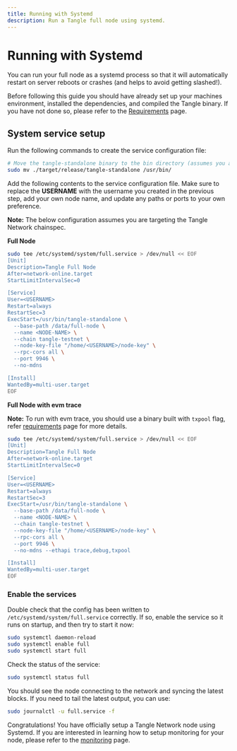 ```yaml
---
title: Running with Systemd
description: Run a Tangle full node using systemd.
---
```


# Running with Systemd

You can run your full node as a systemd process so that it will automatically restart on server reboots
or crashes (and helps to avoid getting slashed!).

Before following this guide you should have already set up your machines environment, installed the dependencies, and
compiled the Tangle binary. If you have not done so, please refer to the [Requirements](https://docs.webb.tools/docs/ecosystem-roles/validator/requirements/) page.

## System service setup

Run the following commands to create the service configuration file:

```sh filename="mv" copy
# Move the tangle-standalone binary to the bin directory (assumes you are in repo root directory)
sudo mv ./target/release/tangle-standalone /usr/bin/
```

Add the following contents to the service configuration file. Make sure to replace the **USERNAME** with the username you created in the previous step, add your own node name, and update
any paths or ports to your own preference.

**Note:** The below configuration assumes you are targeting the Tangle Network chainspec.

**Full Node**

```sh filename="create service" copy
sudo tee /etc/systemd/system/full.service > /dev/null << EOF
[Unit]
Description=Tangle Full Node
After=network-online.target
StartLimitIntervalSec=0

[Service]
User=<USERNAME>
Restart=always
RestartSec=3
ExecStart=/usr/bin/tangle-standalone \
  --base-path /data/full-node \
  --name <NODE-NAME> \
  --chain tangle-testnet \
  --node-key-file "/home/<USERNAME>/node-key" \
  --rpc-cors all \
  --port 9946 \
  --no-mdns

[Install]
WantedBy=multi-user.target
EOF
```

**Full Node with evm trace**

**Note:** To run with evm trace, you should use a binary built with `txpool` flag, refer [requirements](../requirements.mdx) page for more details.

```sh filename="create servie evm trace" copy
sudo tee /etc/systemd/system/full.service > /dev/null << EOF
[Unit]
Description=Tangle Full Node
After=network-online.target
StartLimitIntervalSec=0

[Service]
User=<USERNAME>
Restart=always
RestartSec=3
ExecStart=/usr/bin/tangle-standalone \
  --base-path /data/full-node \
  --name <NODE-NAME> \
  --chain tangle-testnet \
  --node-key-file "/home/<USERNAME>/node-key" \
  --rpc-cors all \
  --port 9946 \
  --no-mdns --ethapi trace,debug,txpool

[Install]
WantedBy=multi-user.target
EOF
```

### Enable the services

Double check that the config has been written to `/etc/systemd/system/full.service` correctly.
If so, enable the service so it runs on startup, and then try to start it now:

```sh filename="enable service" copy
sudo systemctl daemon-reload
sudo systemctl enable full
sudo systemctl start full
```

Check the status of the service:

```sh filename="status" copy
sudo systemctl status full
```

You should see the node connecting to the network and syncing the latest blocks.
If you need to tail the latest output, you can use:

```sh filename="logs" copy
sudo journalctl -u full.service -f
```

Congratulations! You have officially setup a Tangle Network node using Systemd. If you are interested
in learning how to setup monitoring for your node, please refer to the [monitoring](../monitoring/quickstart.mdx) page.
